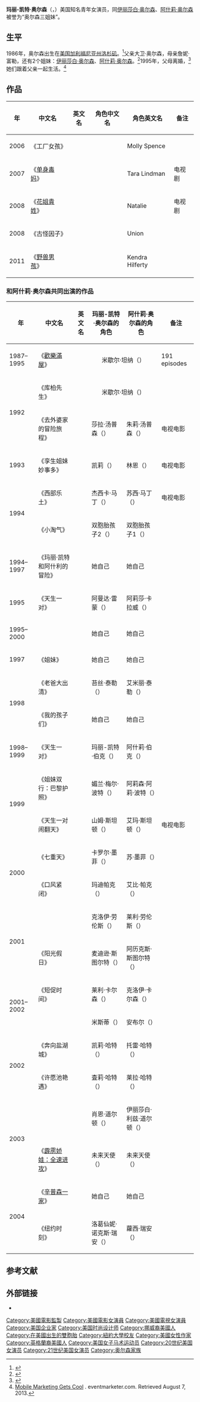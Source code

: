 {{noteTA
| T = zh-cn: 玛丽-凯特·奥尔森;zh-tw:瑪麗-凱特·歐森; zh-hk:瑪麗-姬蒂·奧遜;
| G1 = Show
| G2 = Movie
| 1 = zh-cn:奥尔森;zh-tw:歐森; zh-hk:奧遜;
| 2 = zh-cn:伊丽莎白;zh-tw:伊莉莎白; zh-hk:伊莉莎白;
| 3 = zh-cn:阿什莉;zh-tw:艾希莉;zh-hk:艾莎莉;
| 4 = zh-cn:玛丽-凯特;zh-tw:瑪麗-凱特; zh-hk:瑪麗-姬蒂;
}}
{{艺人<!--导演、男演员、女演员、男歌手、女歌手、节目主持-->
| 图片     = Mary-Kate Olsen 2011 Shankbone.jpg
| 图片尺寸 = 250px
| 图片简介 = 玛丽-凯特·奥尔森，2011年。
| 姓名     = 玛丽-凯特·奥尔森
| 类型     = 女艺人
| 原名     = 
| 英文名   = {{lang|en|Mary-Kate Olsen}}
| 綽號     = 
| 国籍     = {{USA}}
| 民族     = 美国人
| 出生日期 = {{birth date and age|1986|6|13}}
| 出生地点 = {{USA}}[[加利福尼亚州|加利福尼亚州]][[洛杉矶|洛杉矶]]
| 逝世日期 = <!--卒年在前生年在后{{death date and age|}} -->
| 逝世地点 = 
| 职业     = 演员、时装设计师、制片人、作家、商人
| 语言     = [[英语|英语]]
| 教育程度 = 
| 宗教信仰 = 基督教
| 配偶     = {{marriage|{{tsl|en|Olivier Sarkozy|奧利維耶·薩科齊}}|2015|}}
| 儿女     = 
| 父母     = 父亲大卫·奥尔森<br />母亲詹妮·富勒
| 活跃年代 = 1987年至今
| 代表作   = 《青春满屋》
| 经纪公司 = 
| 奖项     =  <!--  {{Awards|award= |year= |title= }} -->
| 网站     = <!-- {{URL|www.example.com}} -->
| IMDb     = 
}}
'''玛丽-凯特·奥尔森'''（{{lang-en|Mary-Kate Olsen}}，{{bd|1986年|6月13日|||catIdx=A}}）美国知名青年女演员，同[[伊丽莎白·奥尔森|伊丽莎白·奥尔森]]、[[阿什莉·奥尔森|阿什莉·奥尔森]]被誉为“奥尔森三姐妹”。

== 生平 ==
1986年，奥尔森出生在[[美国|美国]][[加利福尼亚州|加利福尼亚州]][[洛杉矶|洛杉矶]]。<ref name=people>{{cite web|url=http://www.people.com/people/mary-kate_olsen/0,,,00.html|title=Mary-Kate Olsen|publisher=[[People_(magazine)|People]]|accessdate=June 18, 2012|archive-date=2013-10-22|archive-url=https://web.archive.org/web/20131022125938/http://www.people.com/people/mary-kate_olsen/0,,,00.html|dead-url=no}}</ref>父亲大卫·奥尔森，母亲詹妮·富勒，还有2个姐妹：[[伊丽莎白·奥尔森|伊丽莎白·奥尔森]]、[[阿什莉·奥尔森|阿什莉·奥尔森]]。<ref>{{cite news|title=Mary-Kate Olsen|url=http://www.people.com/people/mary-kate_olsen/|accessdate=18 December 2013|newspaper=People|archive-date=2014-03-31|archive-url=https://web.archive.org/web/20140331215926/http://www.people.com/people/mary-kate_olsen/|dead-url=no}}</ref>1995年，父母离婚，<ref>{{Cite web |url=http://www.people.com/people/archive/article/0,,20149995,00.html |title=Two Cool |accessdate=2014-03-31 |archive-date=2013-10-22 |archive-url=https://web.archive.org/web/20131022163117/http://www.people.com/people/archive/article/0,,20149995,00.html |dead-url=no }}</ref>她们跟着父亲一起生活。<ref>[http://www.eventmarketer.com/article/mobile-marketing-gets-cool Mobile Marketing Gets Cool] {{webarchive|url=https://wayback.archive-it.org/all/20130420084626/http://www.eventmarketer.com/article/mobile-marketing-gets-cool |date=2013-04-20 }}. eventmarketer.com. Retrieved August 7, 2013.</ref>

== 作品 ==
{| class="wikitable"
|-
! 年
! 中文名
! 英文名
! 角色中文名
! 角色英文名
! class="unsortable"| 备注
|-
| 2006
|   《工厂女孩》 ||  {{lang|en|Factory Girl}} ||  
| Molly Spence
| 
|-
| 2007
|   《[[单身毒妈|单身毒妈]]》 ||  {{lang|en|Weeds}} ||  
| Tara Lindman
| 电视剧
|-
| 2008
|   《[[花姐貴姓|花姐貴姓]]》 ||  {{lang|en|Samantha Who?}} ||  
| Natalie
| 电视剧
|-
| 2008
|  《古怪因子》  ||  {{lang|en|The Wackness}} ||  
| Union
| 
|-
| 2011
|  《[[野兽男孩_(2011年电影)|野兽男孩]]》  ||  {{lang|en|Beastly}} ||  
| Kendra Hilferty
|
|}

===和阿什莉·奥尔森共同出演的作品===
{{See also|瑪莉-凱特與艾希莉·歐森}}
{| class="wikitable"
|-
! 年
! 中文名
! 英文名
! 玛丽-凯特·奥尔森的角色
! 阿什莉·奥尔森的角色
! 备注
|-
|1987–1995
| 《[[歡樂滿屋|歡樂滿屋]]》 || {{lang|en|Full House}} 
|colspan="2"| <center>米歇尔·坦纳（{{lang|en|Michelle Tanner}}）</center>
| 191 episodes
|-
|rowspan="2" |1992
| 《库柏先生》 || {{lang|en|Hangin' with Mr. Cooper}}  
|colspan="2"| <center>米歇尔·坦纳（{{lang|en|Michelle Tanner}}）</center>
| 
|-
| 《去外婆家的冒险旅程》 || {{lang|en|To Grandmother's House We Go}}  
| 莎拉·汤普森（{{lang|en|Sarah Thompson}}）
| 朱莉·汤普森（{{lang|en|Julie Thompson}}）
| 电视电影
|-
|1993
| 《孪生姐妹妙事多》 || {{lang|en|Double, Double, Toil and Trouble}} 
| 凯莉（{{lang|en|Kelly Farmer & Young Aunt Sophia}}）
| 林恩（{{lang|en|Lynn Farmer & Young Aunt Agatha}}）
| 电视电影
|-
|rowspan="2" |1994
| 《西部乐土》 || {{lang|en|How the West Was Fun}} 
| 杰西卡·马丁（{{lang|en|Jessica Martin}}）
| 苏西·马丁（{{lang|en|Suzy Martin}}）
| 电视电影
|-
|  《小淘气》|| {{lang|en|The Little Rascals}} 
| 双胞胎孩子2（{{lang|en|Twin #2}}）
| 双胞胎孩子1（{{lang|en|Twin #1}}）
| 
|-
|1994–1997
| 《玛丽·凯特和阿什利的冒险》 || {{lang|en|The Adventures of Mary-Kate & Ashley}} 
| 她自己
| 她自己
| 
|-
|1995
| 《天生一对》 || {{lang|en|It Takes Two}}
| 阿曼达·雷蒙（{{lang|en|Amanda Lemmon}}）
| 阿莉莎·卡拉威（{{lang|en|Alyssa Callaway}}）
|
|-
|1995–2000
|  || {{lang|en|You're Invited to Mary-Kate & Ashley's...}} 
| 她自己
| 她自己
| 
|-
|1997
| 《姐妹》 || {{lang|en|Sister, Sister}} 
| 她自己
| 她自己
| 
|-
|rowspan="2" |1998
| 《老爸大出清》 || {{lang|en|Billboard Dad}} 
| 苔丝·泰勒（{{lang|en|Tess Tyler}}）
| 艾米丽·泰勒（{{lang|en|Emily Tyler}}）
|
|-
| 《我的孩子们》 || {{lang|en|All My Children}} 
| 她自己
| 她自己
| 
|-
|1998–1999
|  《天生一对》|| {{lang|en|Two of a Kind}} 
| 玛丽-凯特·伯克（{{lang|en|Mary-Kate Burke}}）
| 阿什莉·伯克（{{lang|en|Ashley Burke}}）
| 
|-
|rowspan="2" |1999
| 《姐妹双行：巴黎护照》 || {{lang|en|Passport to Paris}}
| 媚兰·梅尔·波特（{{lang|en|Melanie "Mel" Porter}}）
| 阿莉森·阿莉·波特（{{lang|en|Allyson "Ally" Porter}}）
|
|-
| 《天生一对闹翻天》 || {{lang|en|Switching Goals}} 
| 山姆·斯坦顿（{{lang|en|Sam Stanton}}）
| 艾玛·斯坦顿（{{lang|en|Emma Stanton}}）
| 电视电影
|-
|rowspan="2" |2000
| 《七重天》 || {{lang|en|7th Heaven}} 
|卡罗尔·墨菲（{{lang|en|Carol Murphy}}）
|苏·墨菲（{{lang|en|Sue Murphy}}）
| 
|-
| 《口风紧闭》 || {{lang|en|Our Lips Are Sealed}}
| 玛迪帕克（{{lang|en|Maddie Parker}}）
| 艾比·帕克（{{lang|en|Abby Parker}}）
|
|-
|rowspan="2" |2001
|  || {{lang|en|Winning London}} 
| 克洛伊·劳伦斯（{{lang|en|Chloe Lawrence}}）
| 莱利·劳伦斯（{{lang|en|Riley Lawrence}}）
|
|-
| 《阳光假日》 || {{lang|en|Holiday in the Sun}}
| 麦迪逊·斯图尔特（{{lang|en|Madison Stewart}}）
| 阿历克斯·斯图尔特（{{lang|en|Alex Stewart}}）
|
|-
|rowspan="2" | 2001–2002
| 《短促时间》 || {{lang|en|So Little Time}} 
| 莱利·卡尔森（{{lang|en|Riley Carlson}}）
| 克洛伊·卡尔森（{{lang|en|Chloe Carlson}}）
|
|-
|  || {{lang|en|Mary-Kate and Ashley in Action!}} 
| 米斯蒂（{{lang|en|Misty}}）
| 安布尔（{{lang|en|Amber}}）
| 
|-
|rowspan="2" | 2002
| 《奔向盐湖城》 || {{lang|en|Getting There}} 
| 凯莉·哈特（{{lang|en|Kylie Hunter}}）
| 托雷·哈特（{{lang|en|Taylor Hunter}}）
|
|-
| 《许愿池艳遇》 || {{lang|en|When in Rome}}
| 査莉·哈特（{{lang|en|Charli Hunter}}）
| 莱拉·哈特（{{lang|en|Leila Hunter}}）
|
|-
|rowspan="2" |2003
|  || {{lang|en|The Challenge}} 
| 肖恩·道尔顿（{{lang|en|Shane Dalton}}）
| 伊丽莎白·利兹·道尔顿（{{lang|en|Elizabeth "Lizzie" Dalton}}）
|
|-
| 《[[霹靂嬌娃：全速進攻|霹雳娇娃：全速进攻]]》 || {{lang|en|Charlie's Angels: Full Throttle}}
| 未来天使（{{lang|en|Future Angel}}）
| 未来天使（{{lang|en|Future Angel}}）
| 
|-
|rowspan="2" |2004
| 《[[辛普森一家|辛普森一家]]》 || {{lang|en|The Simpsons}}
| 她自己
| 她自己
| 
|-
| 《纽约时刻》 || {{lang|en|New York Minute}}
|洛葛仙妮·诺克斯·瑞安（{{lang|en|Roxanne "Roxy" Ryan}}）
| 蘿西·瑞安（{{lang|en|Rossi  Ryan}}）
| 
|}

==参考文献==
{{reflist}}

==外部链接==
{{commons category|Mary-Kate Olsen}}
*{{IMDb name|1581}}

{{Authority control}}
{{DEFAULTSORT:Olsen, Mary-Kate}}
[[Category:美國電影監製|Category:美國電影監製]]
[[Category:美國電影女演員|Category:美國電影女演員]]
[[Category:美國電視女演員|Category:美國電視女演員]]
[[Category:美国企业家|Category:美国企业家]]
[[Category:美国时尚设计师|Category:美国时尚设计师]]
[[Category:挪威裔美國人|Category:挪威裔美國人]]
[[Category:在美國出生的雙胞胎|Category:在美國出生的雙胞胎]]
[[Category:紐約大學校友|Category:紐約大學校友]]
[[Category:美國女性作家|Category:美國女性作家]]
[[Category:英格蘭裔美國人|Category:英格蘭裔美國人]]
[[Category:美国女子马术运动员|Category:美国女子马术运动员]]
[[Category:20世纪美国女演员|Category:20世纪美国女演员]]
[[Category:21世纪美国女演员|Category:21世纪美国女演员]]
[[Category:奥尔森家族|Category:奥尔森家族]]